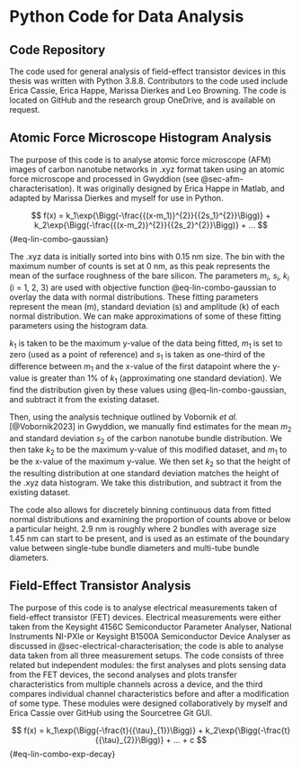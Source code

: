 # Python Code for Data Analysis {#sec-python}

## Code Repository

The code used for general analysis of field-effect transistor devices in this thesis was written with Python 3.8.8. Contributors to the code used include Erica Cassie, Erica Happe, Marissa Dierkes and Leo Browning. The code is located on GitHub and the research group OneDrive, and is available on request.

## Atomic Force Microscope Histogram Analysis {#sec-histogram-analysis}

The purpose of this code is to analyse atomic force microscope (AFM) images of carbon nanotube networks in .xyz format taken using an atomic force microscope and processed in Gwyddion (see @sec-afm-characterisation). It was originally designed by Erica Happe in Matlab, and adapted by Marissa Dierkes and myself for use in Python. 

$$
f(x) = k_1\exp{\Bigg(-\frac{{(x-m_1)}^{2}}{{2s_1}^{2}}\Bigg)} + k_2\exp{\Bigg(-\frac{{(x-m_2)}^{2}}{{2s_2}^{2}}\Bigg)} + ...
$${#eq-lin-combo-gaussian}

The .xyz data is initially sorted into bins with 0.15 nm size. The bin with the maximum number of counts is set at 0 nm, as this peak represents the mean of the surface roughness of the bare silicon. The parameters $m_i$, $s_i$, $k_i$ (i = 1, 2, 3) are used with objective function @eq-lin-combo-gaussian to overlay the data with normal distributions. These fitting parameters represent the mean (m), standard deviation (s) and amplitude (k) of each normal distribution. We can make approximations of some of these fitting parameters using the histogram data. 

$k_1$ is taken to be the maximum y-value of the data being fitted, $m_1$ is set to zero (used as a point of reference) and $s_1$ is taken as one-third of the difference between $m_1$ and the x-value of the first datapoint where the y-value is greater than 1% of $k_1$ (approximating one standard deviation). We find the distribution given by these values using @eq-lin-combo-gaussian, and subtract it from the existing dataset. 

Then, using the analysis technique outlined by Vobornik *et al.* [@Vobornik2023] in Gwyddion, we manually find estimates for the mean $m_2$ and standard deviation $s_2$ of the carbon nanotube bundle distribution. We then take $k_2$ to be the maximum y-value of this modified dataset, and $m_1$ to be the x-value of the maximum y-value. We then set $k_2$ so that the height of the resulting distribution at one standard deviation matches the height of the .xyz data histogram. We take this distribution, and subtract it from the existing dataset. 

The code also allows for discretely binning continuous data from fitted normal distributions and examining the proportion of counts above or below a particular height. 2.9 nm is roughly where 2 bundles with average size 1.45 nm can start to be present, and is used as an estimate of the boundary value between single-tube bundle diameters and multi-tube bundle diameters.

## Field-Effect Transistor Analysis {#sec-field-effect-transistor-analysis}

The purpose of this code is to analyse electrical measurements taken of field-effect transistor (FET) devices. Electrical measurements were either taken from the Keysight 4156C Semiconductor Parameter Analyser, National Instruments NI-PXIe or Keysight B1500A Semiconductor Device Analyser as discussed in @sec-electrical-characterisation; the code is able to analyse data taken from all three measurement setups. The code consists of three related but independent modules: the first analyses and plots sensing data from the FET devices, the second analyses and plots transfer characteristics from multiple channels across a device, and the third compares individual channel characteristics before and after a modification of some type. These modules were designed collaboratively by myself and Erica Cassie over GitHub using the Sourcetree Git GUI.

$$
f(x) = k_1\exp{\Bigg(-\frac{t}{{\tau}_{1}}\Bigg)} + k_2\exp{\Bigg(-\frac{t}{{\tau}_{2}}\Bigg)} + ... + c
$${#eq-lin-combo-exp-decay}